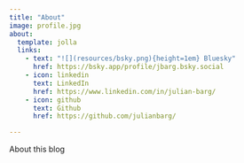 ```yaml
---
title: "About"
image: profile.jpg
about:
  template: jolla
  links:
    - text: "![](resources/bsky.png){height=1em} Bluesky"
      href: https://bsky.app/profile/jbarg.bsky.social
    - icon: linkedin
      text: LinkedIn
      href: https://www.linkedin.com/in/julian-barg/
    - icon: github
      text: Github
      href: https://github.com/julianbarg/

---
```


About this blog
